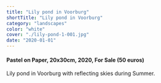 ```yaml
---
title: "Lily pond in Voorburg"
shortTitle: "Lily pond in Voorburg"
category: "landscapes"
color: "white"
cover: "./lily-pond-1-001.jpg"
date: "2020-01-01"
---
```


#### Pastel on Paper, 20x30cm, 2020, For Sale (50 euros)

Lily pond in Voorburg with reflecting skies during Summer.